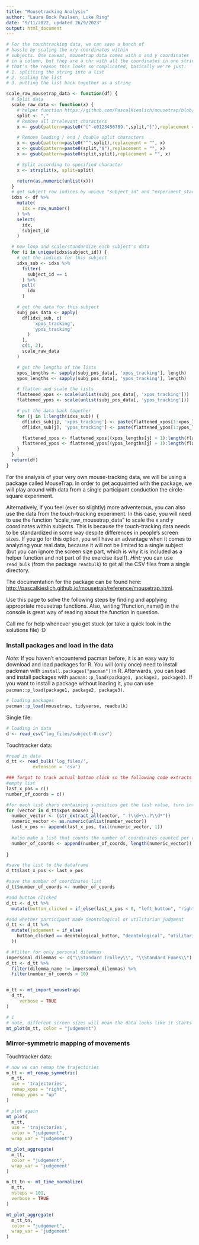 ```yaml
---
title: "Mousetracking Analysis"
author: "Laura Bock Paulsen, Luke Ring"
date: "9/11/2022, updated 26/9/2023"
output: html_document
---
```


```r
# For the touchtracking data, we can save a bunch of
# hassle by scaling the x/y coordinates within
# subjects. One caveat, mousetrap data comes with x and y coordinates
# in a column, but they are a chr with all the coordinates in one string
# that's the reason this looks so complicated, basically we're just:
# 1. splitting the string into a list
# 2. scaling the list
# 3. putting the list back together as a string

scale_raw_mousetrap_data <- function(df) {
  # Split data
  scale_raw_data <- function(x) {
    # helper function https://github.com/PascalKieslich/mousetrap/blob/master/R/import.R#L226C3-L243C66
    split <- ","
    # Remove all irrelevant characters
    x <- gsub(pattern=paste0("[^-e0123456789.",split,"]"),replacement = "", x)

    # Remove leading / end / double split characters
    x <- gsub(pattern=paste0("^",split),replacement = "", x)
    x <- gsub(pattern=paste0(split,"$"),replacement = "", x)
    x <- gsub(pattern=paste0(split,split),replacement = "", x)

    # Split according to specified character
    x <- strsplit(x, split=split)

    return(as.numeric(unlist(x)))
  }
  # get subject row indices by unique "subject_id" and "experiment_start_time" (in case two have the same id)
  idxs <- df %>%
    mutate(
      idx = row_number()
    ) %>%
    select(
      idx,
      subject_id
    )

  # now loop and scale/standardize each subject's data
  for (i in unique(idxs$subject_id)) {
    # get the indices for this subject
    idxs_sub <- idxs %>%
      filter(
        subject_id == i
      ) %>%
      pull(
        idx
      )

    # get the data for this subject
    subj_pos_data <- apply(
      df[idxs_sub, c(
          'xpos_tracking',
          'ypos_tracking'
        )
      ],
      c(1, 2),
      scale_raw_data
    )

    # get the lengths of the lists
    xpos_lengths <- sapply(subj_pos_data[, 'xpos_tracking'], length)
    ypos_lengths <- sapply(subj_pos_data[, 'ypos_tracking'], length)

    # flatten and scale the lists
    flattened_xpos <- scale(unlist(subj_pos_data[, 'xpos_tracking']))
    flattened_ypos <- scale(unlist(subj_pos_data[, 'ypos_tracking']))

    # put the data back together
    for (j in 1:length(idxs_sub)) {
      df[idxs_sub[j], 'xpos_tracking'] <- paste(flattened_xpos[1:xpos_lengths[j]], collapse = ',')
      df[idxs_sub[j], 'ypos_tracking'] <- paste(flattened_ypos[1:ypos_lengths[j]], collapse = ',')

      flattened_xpos <- flattened_xpos[(xpos_lengths[j] + 1):length(flattened_xpos)]
      flattened_ypos <- flattened_ypos[(ypos_lengths[j] + 1):length(flattened_ypos)]
    }
  }
  return(df)
}

```


For the analysis of your very own mouse-tracking data, we will be using a package called MouseTrap. In order to get acquainted with the package, we will play around with data from a single participant conduction the circle-square experiment. 

Alternatively, if you feel (ever so slightly) more adventerous, you can also use the data from the touch-tracking experiment. In this case, you will need to use the function "scale_raw_mousetrap_data" to scale the x and y coordinates within subjects. This is because the touch-tracking data needs to be standardized in some way despite differences in people's screen sizes. If you go for this option, you will have an advantage when it comes to analyzing your real data, because it will not be limited to a single subject (but you can ignore the screen size part, which is why it is included as a helper function and not part of the exercise itself). *Hint:* you can use `read_bulk` (from the package `readbulk`) to get all the CSV files from a single directory.

The documentation for the package can be found here: [http://pascalkieslich.github.io/mousetrap/reference/mousetrap.html](http://pascalkieslich.github.io/mousetrap/reference/mousetrap.html).

Use this page to solve the following steps by finding and applying appropriate mousetrap functions. Also, writing ?function_name() in the console is great way of reading about the function in question.

Call me for help whenever you get stuck (or take a quick look in the solutions file) :D

### Install packages and load in the data

*Note:* If you haven't encountered pacman before, it is an easy way to download and load packages for R. You will (only once) need to install packman with `install.packages("pacman")` in R. Afterwards, you can load and install packages with `pacman::p_load(package1, package2, package3)`. If you want to install a package without loading it, you can use `pacman::p_load(package1, package2, package3)`.

```r
# loading packages
pacman::p_load(mousetrap, tidyverse, readbulk)

```

Single file:

```r
# loading in data
d <- read_csv("log_files/subject-0.csv")

```

Touchtracker data:

```r
#read in data
d_tt <- read_bulk('log_files/', 
          extension = 'csv')

### forgot to track actual button click so the following code extracts the last x-position of the mouse, and infers the what button was clicked
#empty list
last_x_pos = c()
number_of_coords = c()

#for each list chars containing x-positios get the last value, turn into nuimeric and append to empty list
for (vector in d_tt$xpos_mouse) {
  number_vector <- (str_extract_all(vector, "-?\\d+\\.?\\d*"))
  numeric_vector <- as.numeric(unlist(number_vector))
  last_x_pos <- append(last_x_pos, tail(numeric_vector, 1))
  
  #also make a list that counts the number of coordinates counted per round
  number_of_coords <- append(number_of_coords, length(numeric_vector))
  
}

#save the list to the dataframe
d_tt$last_x_pos <- last_x_pos

#save the number of coordinates list
d_tt$number_of_coords <- number_of_coords

#add button clicked
d_tt <- d_tt %>% 
  mutate(button_clicked = if_else(last_x_pos < 0, "left_button", "right_button"))

#add whether participant made deontological or utilitarian judgment
d_tt <- d_tt %>% 
  mutate(judgement = if_else(
    button_clicked == deontological_button, "deontological", "utilitarian"
  ))

# #filter for only personal dilemmas
impersonal_dilemmas <- c("\\Standard Trolley\\", "\\Standard Fumes\\")
d_tt <- d_tt %>%
  filter(dilemma_name != impersonal_dilemmas) %>% 
  filter(number_of_coords > 10)



```


```r
m_tt <- mt_import_mousetrap(
  d_tt,
     verbose = TRUE
)
```


```r
# i
# note, different screen sizes will mean the data looks like it starts in different places
mt_plot(m_tt, color = "judgement")

```


### Mirror-symmetric mapping of movements

Touchtracker data:

```r

# now we can remap the trajectories
m_tt <- mt_remap_symmetric(
  m_tt,
  use = 'trajectories',
  remap_xpos = "right",
  remap_ypos = "up"
)

# plot again
mt_plot(
  m_tt, 
  use = 'trajectories',
  color = "judgement",
  wrap_var = "judgement")

```

```r
mt_plot_aggregate(
  m_tt, 
  color = "judgement",
  wrap_var = 'judgement'
)

m_tt_tn <- mt_time_normalize(
  m_tt,
  nsteps = 101,
  verbose = TRUE
)

mt_plot_aggregate(
  m_tt_tn, 
  color = "judgement",
  wrap_var = 'judgement'
)



```
